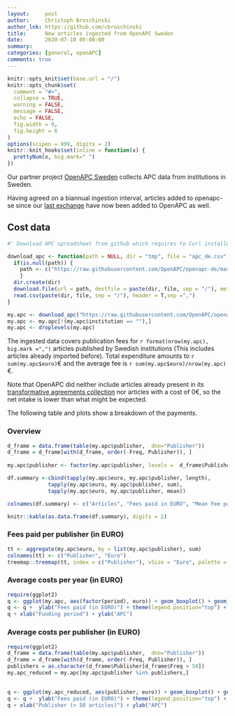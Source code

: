 ```yaml
---
layout:     post
author:     Christoph Broschinski
author_lnk: https://github.com/cbroschinski
title:      New articles ingested from OpenAPC Sweden
date:       2020-07-10 09:00:00
summary:    
categories: [general, openAPC]
comments: true
---
```



```r
knitr::opts_knit$set(base.url = "/")
knitr::opts_chunk$set(
  comment = "#>",
  collapse = TRUE,
  warning = FALSE, 
  message = FALSE,
  echo = FALSE,
  fig.width = 9,
  fig.height = 6
)
options(scipen = 999, digits = 2)
knitr::knit_hooks$set(inline = function(x) {
  prettyNum(x, big.mark=" ")
})
```

Our partner project [OpenAPC Sweden](https://github.com/Kungbib/openapc-se) collects APC data from institutions in Sweden. 

Having agreed on a biannual ingestion interval, articles added to openapc-se since our [last exchange](https://openapc.github.io/general/openapc/2020/01/14/openapc-se/) have now been added to OpenAPC as well.


## Cost data

```r
#' Download APC spreadsheet from github which requires to Curl installed

download_apc <- function(path = NULL, dir = "tmp", file = "apc_de.csv"){
  if(is.null(path)) {
    path <- c("https://raw.githubusercontent.com/OpenAPC/openapc-de/master/data/apc_de.csv")
    } 
  dir.create(dir) 
  download.file(url = path, destfile = paste(dir, file, sep = "/"), method = "curl")
  read.csv(paste(dir, file, sep = "/"), header = T,sep =",")
}

my.apc <- download_apc("https://raw.githubusercontent.com/OpenAPC/openapc-de/master/data/openapc-se/apc_se_enriched.csv")
my.apc <- my.apc[!(my.apc$institution == ""),]
my.apc <- droplevels(my.apc)

```

The ingested data covers publication fees for `r format(nrow(my.apc), big.mark =",")` articles published by Swedish institutions (This includes articles already imported before). Total expenditure amounts to `r sum(my.apc$euro)`€ and the average fee is `r sum(my.apc$euro)/nrow(my.apc)`€.

Note that OpenAPC did neither include articles already present in its [transformative agreements collection](https://github.com/OpenAPC/openapc-de/tree/master/data/transformative agreements) nor articles with a cost of 0€, so the net intake is lower than what might be expected.

The following table and plots show a breakdown of the payments.

### Overview

```r
d_frame = data.frame(table(my.apc$publisher,  dnn="Publisher"))                 
d_frame = d_frame[with(d_frame, order(-Freq, Publisher)), ]                                           
                                    
my.apc$publisher <- factor(my.apc$publisher, levels =  d_frame$Publisher)

df.summary <-cbind(tapply(my.apc$euro, my.apc$publisher, length),
             tapply(my.apc$euro, my.apc$publisher, sum),
             tapply(my.apc$euro, my.apc$publisher, mean))

colnames(df.summary) <- c("Articles", "Fees paid in EURO", "Mean Fee paid")

knitr::kable(as.data.frame(df.summary), digits = 2)
```

### Fees paid per publisher (in EURO)

```r
tt <- aggregate(my.apc$euro, by = list(my.apc$publisher), sum)
colnames(tt) <- c("Publisher", "Euro")
treemap::treemap(tt, index = c("Publisher"), vSize = "Euro", palette = "Paired")
```

###  Average costs per year (in EURO)

```r
require(ggplot2)
q <- ggplot(my.apc, aes(factor(period), euro)) + geom_boxplot() + geom_point()
q <- q +  ylab("Fees paid (in EURO)") + theme(legend.position="top") + theme_bw(base_size = 18)
q + xlab("Funding period") + ylab("APC")
```

###  Average costs per publisher (in EURO)

```r
require(ggplot2)
d_frame = data.frame(table(my.apc$publisher,  dnn="Publisher"))                 
d_frame = d_frame[with(d_frame, order(-Freq, Publisher)), ]
publishers = as.character(d_frame$Publisher[d_frame$Freq > 50])
my.apc_reduced = my.apc[my.apc$publisher %in% publishers,]

  
q <- ggplot(my.apc_reduced, aes(publisher, euro)) + geom_boxplot() + geom_point()
q <- q +  ylab("Fees paid (in EURO)") + theme(legend.position="top") + theme_bw(base_size = 18) + coord_flip()
q + xlab("Publisher (> 50 articles)") + ylab("APC")
```
